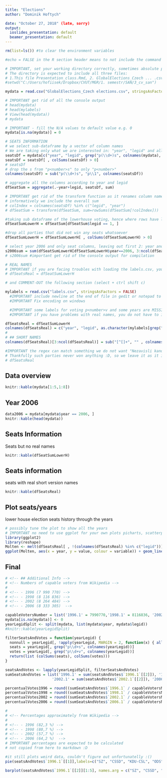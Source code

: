 ```yaml
---
title: "Elections"
author: "Dominik Hoftych"

date: "October 27, 2018" (late, sorry)
output:
  ioslides_presentation: default
  beamer_presentation: default
---
```



```r
rm(list=ls()) #to clear the environment variables

#echo = FALSE in the R section header means to not include the command

# IMPORTANT, set your working directory correctly, sometimes absolute path has to be given
# The directory is expected to include all three files: 
# 1.This file Presentation_class.Rmd, 2. GlobalElections_Czech ... .csv, 3. labels.csv
#setwd("C:/Users/hofiisek/Dropbox/CVUT/MGR/1. semestr/SAN/3_cv_san") 

mydata = read.csv("GlobalElections_Czech elections.csv", stringsAsFactors = FALSE)

# IMPORTANT get rid of all the console output
# head(mydata) 
# head(mylabels)
# View(head(mydata))
# mydata

# IMPORTANT - fill the N/A values to default value e.g. 0
mydata[is.na(mydata)] = 0

# SEATS INFORMATION
# we select sub-dataframe by a vector of column names
# We are taking only what we are interested in: "year", "legid" and all the seats election results "p<number>s"
seatsDf = mydata[c("year", "legid", grep("p(\\d+)s", colnames(mydata), value = TRUE))]
seatsDf = seatsDf[ , colSums(seatsDf) > 0]
# seatsDf
# drop the s from "p<number>s" to only "p<number>"
colnames(seatsDf) = sub("p(\\d+)s", "p\\1", colnames(seatsDf))

# aggregate all the columns according to year and legid
dfSeatSum = aggregate(.~year+legid, seatsDf, sum)

# IMPORTANT get rid of the transform function as it renames column name and can cause trouble for real world names in our next section
# informatively we include the overall sum 
# colIndex = colnames(seatsDf) %in% c("legid", "year")
# dfSeatSum = transform(dfSeatSum, sum=rowSums(dfSeatSum[!colIndex]))

#taking sub dataframe of the lowerhouse voting, hence where rows have legid = 1
dfSeatSumLowerH = dfSeatSum[dfSeatSum$legid == 1, ]

#drop all parties that did not win any seats whatsoever
dfSeatSumLowerH = dfSeatSumLowerH[ , colSums(dfSeatSumLowerH) > 0]

# select year 2006 and only seat columns, leaving out first 2: year and legid 
s2006sum = sum(dfSeatSumLowerH[dfSeatSumLowerH$year==2006, 3:ncol(dfSeatSumLowerH)])
# s2006sum #important get rid of the console output for compilation

# REAL NAMES
# IMPORTANT if you are facing troubles with loading the labels.csv, you can UN-COMMENT the following:
# dfSeatsReal = dfSeatSumLowerH 

# and COMMENT-OUT the following section (select + ctrl shift c)

mylabels = read.csv("labels.csv", stringsAsFactors = FALSE)
  #IMPORTANT include newline at the end of file in gedit or notepad to get rid of the warning
  #IMPORTANT Fix encoding on windows

  #IMPORTANT some labels for voting p<number>v and some years are MISSING. Use 2006 for simplicity sake.
  #IMPORTANT if you have problems with real names, you do not have to include them in your graphs

dfSeatsReal = dfSeatSumLowerH
colnames(dfSeatsReal) = c("year", "legid", as.character(mylabels[grep("p(\\d+)",colnames(dfSeatsReal), value = TRUE)]))
#
# ## SHORT NAMES
colnames(dfSeatsReal)[3:ncol(dfSeatsReal)] = sub("[^[]+", "" , colnames(dfSeatsReal[3:ncol(dfSeatsReal)]))

#IMPORTANT the regex can match something we do not want "Nezavisli kandidati" will be renamed to "" (nothing)
# Thankfully such parties never won anything :D, so we leave it as it is for now.
# dfSeatsReal
```

## Data overview
```r
knitr::kable(mydata[1:5,1:8])
```

## Year 2006
```r
data2006 = mydata[mydata$year == 2006, ]
knitr::kable(head(mydata))
```

## Seats Information
<!-- IMPORTANT space in between the output and new header is critical for it to be recognized by markdown -->
Seats but no real names
```r
knitr::kable(dfSeatSumLowerH)
```

## Seats information
seats with real short version names
```r
knitr::kable(dfSeatsReal)
```


## Plot seats/years
lower house election seats history through the years
```r
# possibly tune the plot to show all the years
# IMPORTANT no need to use ggplot for your own plots picharts, scatterplots etc, you can use simple plots from our Intro.R file
library(ggplot2)
library(reshape)
Molten <- melt(dfSeatsReal[ , !(colnames(dfSeatsReal) %in% c("legid"))], id.vars = "year")
ggplot(Molten, aes(x = year, y = value, colour = variable)) + geom_line()
```

## Final
<!-- # IMPORTANT always leave blank line before the markdown headers  for them to be recognized -->
```r



# <!-- ## Additional Info -->
# <!-- Numbers of capable voters from Wikipedia -->
# 
# <!-- - 1996 (7 990 770) -->
# <!-- - 1998 (8 116 836) -->
# <!-- - 2002 (8 264 484) -->
# <!-- - 2006 (8 333 305)  -->

capableVotersNumber = list('1996.1' = 7990770,'1998.1' = 8116836, '2002.1' = 8264484, '2006.1' = 8333305)
mydata[is.na(mydata)] <- 0
yearLegidSplit <- split(mydata, list(mydata$year, mydata$legid))
#knitr::kable(yearLegidSplit)

filterSeatsAndVotes = function(yearLegid) {
  nonnull = yearLegid[, !apply(yearLegid, MARGIN = 2, function(x) { all(x==0)})]
  seats = yearLegid[, grep("p\\d+s", colnames(yearLegid))]
  votes = yearLegid[, grep("p\\d+v", colnames(yearLegid))]
  return(list (colSums(seats), colSums(votes)))
}

seatsAndVotes <- lapply(yearLegidSplit, filterSeatsAndVotes)
sumSeatsAndVotes = list('1996.1' = sum(seatsAndVotes$`1996.1`[[2]]), '1998.1' = sum(seatsAndVotes$`1998.1`[[2]]),
                     '2002.1' = sum(seatsAndVotes$`2002.1`[[2]]), '2006.1' = sum(seatsAndVotes$`2006.1`[[2]]))

percentualVotes1996 = round((sumSeatsAndVotes$`1996.1` / capableVotersNumber$`1996.1`)*100,1)
percentualVotes1998 = round((sumSeatsAndVotes$`1998.1` / capableVotersNumber$`1998.1`)*100,1)
percentualVotes2002 = round((sumSeatsAndVotes$`2002.1` / capableVotersNumber$`2002.1`)*100,1)
percentualVotes2006 = round((sumSeatsAndVotes$`2006.1` / capableVotersNumber$`2006.1`)*100,1)

# 
# <!-- Percentages approximately from Wikipedia -->
#
# <!-- - 1996 (82,3 %) -->
# <!-- - 1998 (80,7 %) -->
# <!-- - 2002 (57,7 %) -->
# <!-- - 2006 (64,2 %)  -->
# IMPORTANT percentages are expected to be calculated 
# not copied from here to markdown :D

#it still plots weird data, couldn't figure out unfortunatelly :()
pie(seatsAndVotes$`1996.1`[[1]],labels=c("SZ", "CSSD", "KDU-CSL", "ODS", "NEZ"), col=rainbow(5), main="Seats 1996")

barplot(seatsAndVotes$`1996.1`[[2]][1:5], names.arg = c("SZ", "CSSD", "KDU-CSL", "ODS", "NEZ"), col = rainbow(5), main = "Votes 1996")

```




